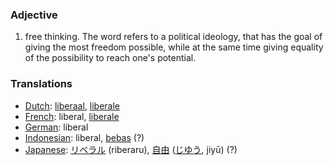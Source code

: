 === Adjective ===

# free thinking. The word refers to a political ideology, that has the goal of giving the most freedom possible, while at the same time giving equality of the possibility to reach one's potential.

=== Translations ===
*[[Dutch]]: [[liberaal]], [[liberale]]
*[[French]]: liberal, [[liberale]]
*[[German]]: liberal
*[[Indonesian]]: liberal, [[bebas]] (?)
*[[Japanese]]: [[リベラル]] (riberaru), [[自由]] ([[じゆう]], jiyū) (?)